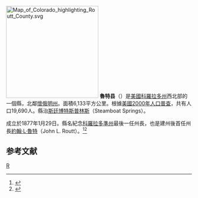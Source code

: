 {{noteTA
|T=zh-hans:劳特县 (科罗拉多州);zh-hk:魯特縣 (科羅拉多州);zh-tw:魯特郡 (科羅拉多州);
|1=zh-hans:县;zh-hk:縣;zh-tw:郡;
}}

[[File:Map_of_Colorado_highlighting_Routt_County.svg|250px]]
'''魯特县'''（{{lang-en|Routt County}}）是[[美國|美國]][[科羅拉多州|科羅拉多州]]西北部的一個縣，北鄰[[懷俄明州|懷俄明州]]。面積6,133平方公里。根據[[美國2000年人口普查|美國2000年人口普查]]，共有人口19,690人。縣治[[斯廷博特斯普林斯_(科羅拉多州)|斯廷博特斯普林斯]]（Steamboat Springs）。

成立於1877年1月29日。縣名紀念[[科羅拉多準州|科羅拉多準州]]最後一任州長，也是建州後首任州長[[約翰·L·魯特|約翰·L·魯特]]（John L. Routt）。<ref>{{cite web |url=http://www.rootsweb.com/~coplaces/county-div.html |title=存档副本 |accessdate=2007-03-24 |deadurl=yes |archiveurl=https://web.archive.org/web/20071110014544/http://www.rootsweb.com/~coplaces/county-div.html |archivedate=2007-11-10 }}</ref><ref>{{Cite web |url=http://www.colorado.gov/dpa/doit/archives/arcgov.html |title=存档副本 |access-date=2007-03-25 |archive-date=2006-11-30 |archive-url=https://web.archive.org/web/20061130002528/http://www.colorado.gov/dpa/doit/archives/arcgov.html |dead-url=no }}</ref>

==参考文献==
<div class="references-small">
<references />
</div>
{{魯特縣 (科羅拉多州)}}
{{Colorado}}

[[Category:科罗拉多州行政区划|R]]